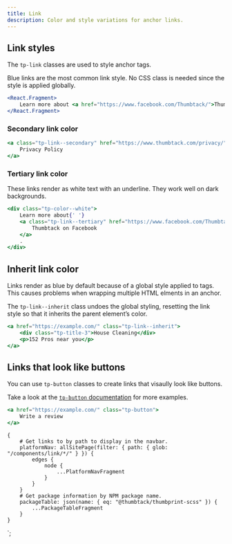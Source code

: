 ```yaml
---
title: Link
description: Color and style variations for anchor links.
---
```



<ComponentHeader data={props.data} />

## Link styles

The `tp-link` classes are used to style anchor tags.

Blue links are the most common link style. No CSS class is needed since the style is applied globally.

```jsx
<React.Fragment>
    Learn more about <a href="https://www.facebook.com/Thumbtack/">Thumbtack on Facebook</a>.
</React.Fragment>
```

### Secondary link color

```jsx
<a class="tp-link--secondary" href="https://www.thumbtack.com/privacy/">
    Privacy Policy
</a>
```

### Tertiary link color

These links render as white text with an underline. They work well on dark backgrounds.

```jsx theme=dark
<div class="tp-color--white">
    Learn more about{' '}
    <a class="tp-link--tertiary" href="https://www.facebook.com/Thumbtack/">
        Thumbtack on Facebook
    </a>
    .
</div>
```

## Inherit link color

Links render as blue by default because of a global style applied to tags. This causes problems when wrapping multiple HTML elments in an anchor.

The `tp-link--inherit` class undoes the global styling, resetting the link style so that it inherits the parent element’s color.

```jsx
<a href="https://example.com/" class="tp-link--inherit">
    <div class="tp-title-3">House Cleaning</div>
    <p>152 Pros near you</p>
</a>
```

## Links that look like buttons

You can use `tp-button` classes to create links that visaully look like buttons.

Take a look at the [`tp-button` documentation](/components/button/scss/) for more examples.

```jsx
<a href="https://example.com/" class="tp-button">
    Write a review
</a>
```

<ComponentFooter data={props.data} />

    {
        # Get links to by path to display in the navbar.
        platformNav: allSitePage(filter: { path: { glob: "/components/link/*/" } }) {
            edges {
                node {
                    ...PlatformNavFragment
                }
            }
        }
        # Get package information by NPM package name.
        packageTable: json(name: { eq: "@thumbtack/thumbprint-scss" }) {
            ...PackageTableFragment
        }
    }
`;
